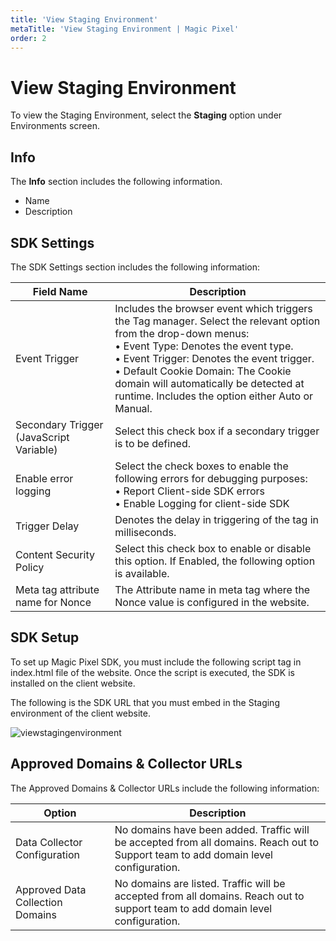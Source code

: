 ---
title: 'View Staging Environment'
metaTitle: 'View Staging Environment | Magic Pixel'
order: 2
---

# View Staging Environment

To view the Staging Environment, select the **Staging** option under Environments screen.

## Info

The **Info** section includes the following information.

- Name 
- Description 

## SDK Settings

The SDK Settings section includes the following information:

| Field Name   | Description | 
| ----------- | ----------- | 
| Event Trigger | Includes the browser event which triggers the Tag manager. Select the relevant option from the drop-down menus: <br /> •	Event Type: Denotes the event type. <br /> • Event Trigger: Denotes the event trigger. <br /> •	Default Cookie Domain: The Cookie domain will automatically be detected at runtime. Includes the option either Auto or Manual. |
|Secondary Trigger (JavaScript Variable) | Select this check box if a secondary trigger is to be defined. |
| Enable error logging | Select the check boxes to enable the following errors for debugging purposes: <br /> •	Report Client-side SDK errors <br /> •	Enable Logging for client-side SDK |
| Trigger Delay | Denotes the delay in triggering of the tag in milliseconds.|
| Content Security Policy | Select this check box to enable or disable this option. If Enabled, the following option is available. |
| Meta tag attribute name for Nonce | The Attribute name in meta tag where the Nonce value is configured in the website. |

## SDK Setup

To set up Magic Pixel SDK, you must include the following script tag in index.html file of the website. Once the script is executed, the SDK is installed on the client website.

The following is the SDK URL that you must embed in the Staging environment of the client website.

![viewstagingenvironment](/images/environmentsimages/stagingcode.png)

## Approved Domains & Collector URLs

The Approved Domains & Collector URLs include the following information:

| Option   | Description | 
| ----------- | ----------- | 
| Data Collector Configuration | No domains have been added. Traffic will be accepted from all domains. Reach out to Support team to add domain level configuration. |
| Approved Data Collection Domains | No domains are listed. Traffic will be accepted from all domains. Reach out to support team to add domain level configuration. |
